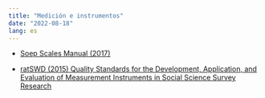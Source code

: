 ---
title: "Medición e instrumentos"
date: "2022-08-18"
lang: es
---

- [Soep Scales Manual (2017)](https://www.diw.de/documents/publikationen/73/diw_01.c.571151.de/diw_ssp0423.pdf)

- [ratSWD (2015) Quality Standards for the Development, Application, and Evaluation of Measurement Instruments in Social Science Survey Research ](https://encuestas-sociales.netlify.app/files/lecturas/RatSWD_WP_245.pdf)
